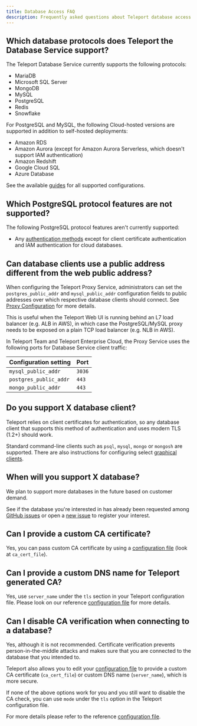 ```yaml
---
title: Database Access FAQ
description: Frequently asked questions about Teleport database access.
---
```


## Which database protocols does Teleport the Database Service support?

The Teleport Database Service currently supports the following protocols:

- MariaDB
- Microsoft SQL Server
- MongoDB
- MySQL
- PostgreSQL
- Redis
- Snowflake

For PostgreSQL and MySQL, the following Cloud-hosted versions are supported in addition to self-hosted deployments:

- Amazon RDS
- Amazon Aurora (except for Amazon Aurora Serverless, which doesn't support IAM authentication)
- Amazon Redshift
- Google Cloud SQL
- Azure Database

See the available [guides](./guides.mdx) for all supported configurations.

## Which PostgreSQL protocol features are not supported?

The following PostgreSQL protocol features aren't currently supported:

- Any [authentication methods](https://www.postgresql.org/docs/current/auth-methods.html)
  except for client certificate authentication and IAM authentication for cloud
  databases.

## Can database clients use a public address different from the web public address?

<Tabs>
<TabItem scope={["oss", "enterprise"]} label="Self-Hosted">

When configuring the Teleport Proxy Service, administrators can set the
`postgres_public_addr` and `mysql_public_addr` configuration fields to public
addresses over which respective database clients should connect. See
[Proxy Configuration](./reference/configuration.mdx#proxy-configuration) for
more details.

This is useful when the Teleport Web UI is running behind an L7 load balancer
(e.g. ALB in AWS), in which case the PostgreSQL/MySQL proxy needs to be exposed
on a plain TCP load balancer (e.g. NLB in AWS).

</TabItem>
<TabItem scope={["cloud","team"]} label="Cloud-Hosted">

In Teleport Team and Teleport Enterprise Cloud, the Proxy Service uses the
following ports for Database Service client traffic:

|Configuration setting|Port|
|---|---|
|`mysql_public_addr`|`3036`|
|`postgres_public_addr`|`443`|
|`mongo_public_addr`|`443`|

</TabItem>
</Tabs>

## Do you support X database client?

Teleport relies on client certificates for authentication, so any database
client that supports this method of authentication and uses modern TLS (1.2+)
should work.

Standard command-line clients such as `psql`, `mysql`, `mongo` or `mongosh` are
supported. There are also instructions for configuring select
[graphical clients](../connect-your-client/gui-clients.mdx).

## When will you support X database?

We plan to support more databases in the future based on customer demand.

See if the database you're interested in has already been requested among
[GitHub issues](https://github.com/gravitational/teleport/labels/database-access)
or open a [new issue](https://github.com/gravitational/teleport/issues/new/choose)
to register your interest.

## Can I provide a custom CA certificate?

Yes, you can pass custom CA certificate by using a
[configuration file](./reference/configuration.mdx#database-service-configuration)
(look at `ca_cert_file`).

## Can I provide a custom DNS name for Teleport generated CA?

Yes, use `server_name` under the `tls` section in your Teleport configuration
file. Please look on our reference
[configuration file](./reference/configuration.mdx#database-service-configuration)
for more details.

## Can I disable CA verification when connecting to a database?

Yes, although it is not recommended. Certificate verification prevents
person-in-the-middle attacks and makes sure that you
are connected to the database that you intended to. 

Teleport also allows you to edit your
[configuration file](./reference/configuration.mdx#database-service-configuration)
to provide a custom CA certificate (`ca_cert_file`) or custom DNS name
(`server_name`), which is more secure. 

If none of the above options work for you and you still want to disable the CA
check, you can use `mode` under the `tls` option in the Teleport configuration file.

For more details please refer to the reference
[configuration file](./reference/configuration.mdx#database-service-configuration).
